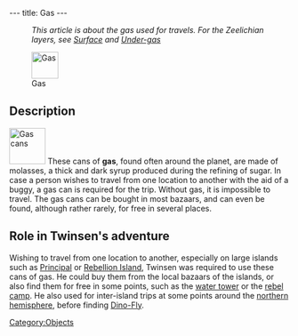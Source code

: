 ---
title: Gas
---

:''This article is about the gas used for travels. For the Zeelichian layers, see [[Surface]] and [[Under-gas]]''

[[Image:Gas_inventory.png|right|48px|thumb|Gas]]

{{Quote|
Quote=Gas, extract of molasses. You cannot use vehicles when your gas gauge is at zero.|
Character=Gas description}}

==Description==
[[Image:Gas.png|right|65px|thumb|Gas cans]]
These cans of '''gas''', found often around the planet, are made of molasses, a thick and dark syrup produced during the refining of sugar. In case a person wishes to travel from one location to another with the aid of a buggy, a gas can is required for the trip. Without gas, it is impossible to travel. The gas cans can be bought in most bazaars, and can even be found, although rather rarely, for free in several places.

==Role in Twinsen's adventure==
Wishing to travel from one location to another, especially on large islands such as [[Principal Island|Principal]] or [[Rebellion Island|Rebellion Island]], Twinsen was required to use these cans of gas. He could buy them from the local bazaars of the islands, or also find them for free in some points, such as the [[water tower]] or the [[rebel camp]]. He also used for inter-island trips at some points around the [[northern hemisphere]], before finding [[Dino-Fly]].

[[Category:Objects]]